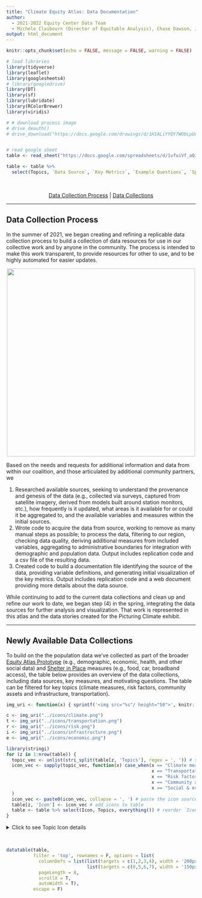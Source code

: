 ```yaml
---
title: "Climate Equity Atlas: Data Documentation"
author: 
  - 2021-2022 Equity Center Data Team
  - Michele Claibourn (Director of Equitable Analysis), Chase Dawson, Jacob Goldstein-Greenwood, Jordan House, Khalila Karefa-Kargbo, Lee LeBoeuf, Marisa Lemma, Helena Lindsay, Tolu Odukoya, Michael Salgueiro (Research Programs Manager)
output: html_document
---
```



```r
knitr::opts_chunk$set(echo = FALSE, message = FALSE, warning = FALSE)

# load libraries
library(tidyverse)
library(leaflet)
library(googlesheets4)
# library(googledrive)
library(DT)
library(sf)
library(lubridate)
library(RColorBrewer)
library(viridis)

# # download process image
# drive_deauth()
# drive_download("https://docs.google.com/drawings/d/1H1ALiYYQY7WObLpUeoRZXBufvYam6E24j81T2fS4Psc/edit?usp=sharing", path = "images/Data Process.png", type = "png", overwrite = TRUE)


# read google sheet
table <- read_sheet("https://docs.google.com/spreadsheets/d/1vfuiVf_aQikUNd7OW7TdUOHttp4ziSWnOO108CbXn0I/edit?usp=sharing", gs4_deauth())

table <- table %>% 
  select(Topics, `Data Source`, `Key Metrics`, `Example Questions`, `Spatial Unit`, Year, Documentation)
```

<br>

<p style="text-align: center;">[Data Collection Process](#process) | [Data Collections](#collection) </p>

----

## <a id="process"></a>Data Collection Process
In the summer of 2021, we began creating and refining a replicable data collection process to build a collection of data resources for use in our collective work and by anyone in the community. The process is intended to make this work transparent, to provide resources for other to use, and to be highly automated for easier updates.

<div style="text-align: center;">
<img src="../images/Data Process.png" width="500">
</div>

Based on the needs and requests for additional information and data from within our coalition, and those articulated by additional community partners, we 

1. Researched available sources, seeking to understand the provenance and genesis of the data (e.g., collected via surveys, captured from satellite imagery, derived from models built around station monitors, etc.), how frequently is it updated, what areas is it available for or could it be aggregated to, and the available variables and measures within the initial sources.
2. Wrote code to acquire the data from source, working to remove as many manual steps as possible; to process the data, filtering to our region, checking data quality, deriving additional measures from included variables, aggregating to administrative boundaries for integration with demographic and population data. Output includes replication code and a csv file of the resulting data.
3. Created code to build a documentation file identifying the source of the data, providing variable definitions, and generating initial visualization of the key metrics. Output includes replication code and a web document providing more details about the data source.

While continuing to add to the current data collections and clean up and refine our work to date, we began step (4) in the spring, integrating the data sources for further analysis and visualization. That work is represented in this atlas and the data stories created for the Picturing Climate exhibit.

----

## <a id="collection"></a>Newly Available Data Collections
To build on the the population data we've collected as part of the broader [Equity Atlas Prototype](https://virginiaequitycenter.shinyapps.io/cville-https://virginiaequitycenter.shinyapps.io/cville_equity_atlas/) (e.g., demographic, economic, health, and other social data) and [Shelter in Place](https://virginiaequitycenter.github.io/cvilleequity_covid/SIP/) measures (e.g., food, car, broadband access), the table below provides an overview of the data collections, including data sources, key measures, and motivating questions. The table can be filtered for key topics (climate measures, risk factors, community assets and infrastructure, transportation). 

```r
img_uri <- function(x) { sprintf('<img src="%s"/ height="50">', knitr::image_uri(x)) }

c <- img_uri("../icons/climate.png")
t <- img_uri("../icons/transportation.png")
r <- img_uri("../icons/risk.png")
i <- img_uri("../icons/infrastructure.png")
e <- img_uri("../icons/economic.png")

library(stringi)
for (z in 1:nrow(table)) {
  topic_vec <- unlist(stri_split(table[z, 'Topics'], regex = ', ')) # split up topics for data source
  icon_vec <- sapply(topic_vec, function(x) case_when(x == "Climate measures" ~ c,
                                                      x == "Transportation" ~ t,
                                                      x == "Risk factors" ~ r,
                                                      x == "Community assets & infrastructure" ~ i,
                                                      x == "Social & economic characteristics" ~ e) # identify corresponding icons
  )
  icon_vec <- paste0(icon_vec, collapse = ', ') # paste the icon sources together
  table[z, 'Icon'] <- icon_vec # add icons to table
  table <- table %>% select(Icon, Topics, everything()) # reorder `Icon` to be 1st column
}
```

<details><summary>Click to see Topic Icon details</summary><br/>

* Climate measures, `r c`: https://www.flaticon.com/authors/ultimatearm
* Risk factors, `r r`: https://www.freepik.com
* Community assets and infrastructure, `r i`: https://www.flaticon.com/authors/eucalyp
* Social and economic characteristics, `r e`: https://www.flaticon.com/authors/ultimatearm
* Transportation, `r t`: https://www.flaticon.com/authors/geotatah

</details>

<br>

<style>
table {
    table-layout:fixed;
}
td{
    overflow:hidden;
    text-overflow: ellipsis;
}
</style>

```r
datatable(table,
          filter = 'top', rownames = F, options = list(
            columnDefs = list(list(targets = c(1,2,3,4), width = '200px'),
                              list(targets = c(0,5,6,7), width = '150px')),
            pageLength = 8,
            scrollX = T,
            autoWidth = T), 
          escape = F)

```

